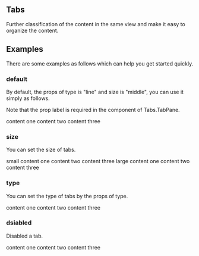 

<Meta title="Components/Data Display/Tabs" component={Tabs} />

## Tabs

Further classification of the content in the same view and make it easy to organize the content.

## Examples

There are some examples as follows which can help you get started quickly.

### default

By default, the props of type is "line" and size is "middle", you can use it simply as follows.

Note that the prop label is required in the component of Tabs.TabPane.

<Canvas>
  <Story name="basic">
    <Tabs>
      <Tabs.TabPane label="Tab-1">content one</Tabs.TabPane>
      <Tabs.TabPane label="Tab-2">content two</Tabs.TabPane>
      <Tabs.TabPane label="Tab-3">content three</Tabs.TabPane>
    </Tabs>
  </Story>
</Canvas>

### size

You can set the size of tabs.

<Canvas>
  <Story name="size">
    <Divider dashed textStyle={{ color: '#999' }}>
      small
    </Divider>
    <Tabs size="small">
      <Tabs.TabPane label="Tab-1">content one</Tabs.TabPane>
      <Tabs.TabPane label="Tab-2">content two</Tabs.TabPane>
      <Tabs.TabPane label="Tab-3">content three</Tabs.TabPane>
    </Tabs>
    <Divider dashed textStyle={{ color: '#999' }}>
      large
    </Divider>
    <Tabs size="large">
      <Tabs.TabPane label="Tab-1">content one</Tabs.TabPane>
      <Tabs.TabPane label="Tab-2">content two</Tabs.TabPane>
      <Tabs.TabPane label="Tab-3">content three</Tabs.TabPane>
    </Tabs>
  </Story>
</Canvas>

### type

You can set the type of tabs by the props of type.

<Canvas>
  <Story name="type">
    <Tabs type="card">
      <Tabs.TabPane label="Tab-1">content one</Tabs.TabPane>
      <Tabs.TabPane label="Tab-2">content two</Tabs.TabPane>
      <Tabs.TabPane label="Tab-3">content three</Tabs.TabPane>
    </Tabs>
  </Story>
</Canvas>

### dsiabled

Disabled a tab.

<Canvas>
  <Story name="dsiabled">
    <Tabs type="card">
      <Tabs.TabPane label="Tab-1" disabled>
        content one
      </Tabs.TabPane>
      <Tabs.TabPane label="Tab-2">content two</Tabs.TabPane>
      <Tabs.TabPane label="Tab-3">content three</Tabs.TabPane>
    </Tabs>
  </Story>
</Canvas>

<ReadMe />
